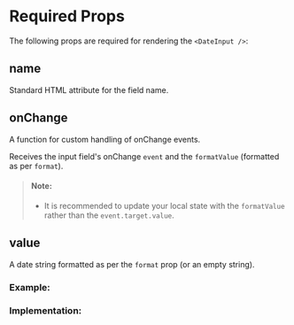 
<Meta of={RequiredPropsStories} />

# Required Props

The following props are required for rendering the `<DateInput />`:

## name

Standard HTML attribute for the field name.

## onChange

A function for custom handling of onChange events.

Receives the input field's onChange `event` and the `formatValue` (formatted as per `format`).

> #### Note:
>
> - It is recommended to update your local state with the `formatValue` rather than the `event.target.value`.

## value

A date string formatted as per the `format` prop (or an empty string).

### Example:

<Story of={RequiredPropsStories.Example} />

### Implementation:

<Story of={RequiredPropsStories.Implementation} />
